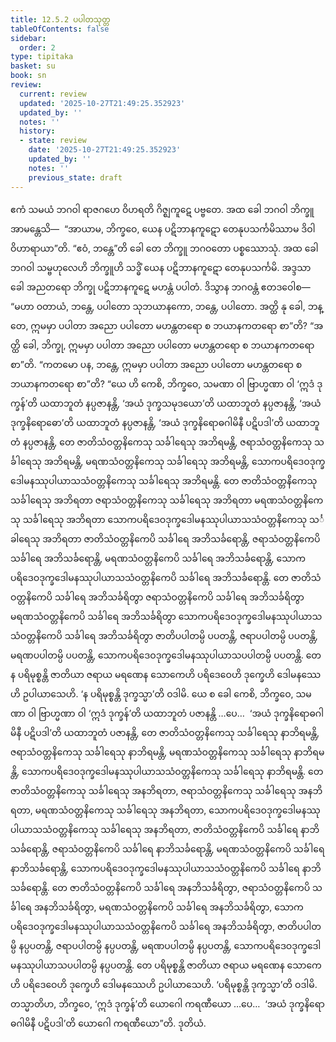 ```yaml
---
title: 12.5.2 ပပါတသုတ္တ
tableOfContents: false
sidebar:
  order: 2
type: tipitaka
basket: su
book: sn
review:
  current: review
  updated: '2025-10-27T21:49:25.352923'
  updated_by: ''
  notes: ''
  history:
  - state: review
    date: '2025-10-27T21:49:25.352923'
    updated_by: ''
    notes: ''
    previous_state: draft
---
```



<ReviewStatus review={frontmatter.review} showDetails={true} />

<HypothesisAnnotation frontmatter={frontmatter} />

<DynamicBreadcrumb />

<Division number="1112" book="sn" e="ch" v="18" p="446">

<Paragraph number="2362" book="sn">
ဧကံ သမယံ ဘဂဝါ ရာဇဂဟေ ဝိဟရတိ ဂိဇ္ဈကူဋေ ပဗ္ဗတေ. အထ ခေါ ဘဂဝါ ဘိက္ခူ အာမန္တေသိ—  “အာယာမ, ဘိက္ခဝေ, ယေန ပဋိဘာနကူဋော တေနုပသင်္ကမိဿာမ ဒိဝါဝိဟာရာယာ”တိ. “ဧဝံ, ဘန္တေ”တိ ခေါ တေ ဘိက္ခူ ဘဂဝတော ပစ္စဿောသုံ. အထ ခေါ ဘဂဝါ သမ္ဗဟုလေဟိ ဘိက္ခူဟိ သဒ္ဓိံ ယေန ပဋိဘာနကူဋော တေနုပသင်္ကမိ. အဒ္ဒသာ ခေါ အညတရော ဘိက္ခု ပဋိဘာနကူဋေ မဟန္တံ ပပါတံ. ဒိသွာန ဘဂဝန္တံ ဧတဒဝေါစ—  “မဟာ ဝတာယံ, ဘန္တေ, ပပါတော သုဘယာနကော, ဘန္တေ, ပပါတော. အတ္ထိ နု ခေါ, ဘန္တေ, ဣမမှာ ပပါတာ အညော ပပါတော မဟန္တတရော စ ဘယာနကတရော စာ”တိ? “အတ္ထိ ခေါ, ဘိက္ခု, ဣမမှာ ပပါတာ အညော ပပါတော မဟန္တတရော စ ဘယာနကတရော စာ”တိ.
</Paragraph>

<Paragraph number="2363" book="sn">
“ကတမော ပန, ဘန္တေ, ဣမမှာ ပပါတာ အညော ပပါတော မဟန္တတရော စ ဘယာနကတရော စာ”တိ? “ယေ ဟိ ကေစိ, ဘိက္ခဝေ, သမဏာ ဝါ ဗြာဟ္မဏာ ဝါ ‘ဣဒံ ဒုက္ခန်’တိ ယထာဘူတံ နပ္ပဇာနန္တိ, ‘အယံ ဒုက္ခသမုဒယော’တိ ယထာဘူတံ နပ္ပဇာနန္တိ, ‘အယံ ဒုက္ခနိရောဓော’တိ ယထာဘူတံ နပ္ပဇာနန္တိ, ‘အယံ ဒုက္ခနိရောဓဂါမိနီ ပဋိပဒါ’တိ ယထာဘူတံ နပ္ပဇာနန္တိ, တေ ဇာတိသံဝတ္တနိကေသု သင်္ခါရေသု အဘိရမန္တိ, ဇရာသံဝတ္တနိကေသု သင်္ခါရေသု အဘိရမန္တိ, မရဏသံဝတ္တနိကေသု သင်္ခါရေသု အဘိရမန္တိ, သောကပရိဒေဝဒုက္ခဒေါမနဿုပါယာသသံဝတ္တနိကေသု သင်္ခါရေသု အဘိရမန္တိ. တေ ဇာတိသံဝတ္တနိကေသု သင်္ခါရေသု အဘိရတာ ဇရာသံဝတ္တနိကေသု သင်္ခါရေသု အဘိရတာ မရဏသံဝတ္တနိကေသု သင်္ခါရေသု အဘိရတာ သောကပရိဒေဝဒုက္ခဒေါမနဿုပါယာသသံဝတ္တနိကေသု သင်္ခါရေသု အဘိရတာ ဇာတိသံဝတ္တနိကေပိ သင်္ခါရေ အဘိသင်္ခရောန္တိ, ဇရာသံဝတ္တနိကေပိ သင်္ခါရေ အဘိသင်္ခရောန္တိ, မရဏသံဝတ္တနိကေပိ သင်္ခါရေ အဘိသင်္ခရောန္တိ, သောကပရိဒေဝဒုက္ခဒေါမနဿုပါယာသသံဝတ္တနိကေပိ သင်္ခါရေ အဘိသင်္ခရောန္တိ. တေ ဇာတိသံဝတ္တနိကေပိ သင်္ခါရေ အဘိသင်္ခရိတွာ ဇရာသံဝတ္တနိကေပိ သင်္ခါရေ အဘိသင်္ခရိတွာ မရဏသံဝတ္တနိကေပိ သင်္ခါရေ အဘိသင်္ခရိတွာ သောကပရိဒေဝဒုက္ခဒေါမနဿုပါယာသသံဝတ္တနိကေပိ သင်္ခါရေ အဘိသင်္ခရိတွာ ဇာတိပပါတမ္ပိ ပပတန္တိ, ဇရာပပါတမ္ပိ ပပတန္တိ, မရဏပပါတမ္ပိ ပပတန္တိ, သောကပရိဒေဝဒုက္ခဒေါမနဿုပါယာသပပါတမ္ပိ ပပတန္တိ. တေ န ပရိမုစ္စန္တိ ဇာတိယာ ဇရာယ မရဏေန သောကေဟိ ပရိဒေဝေဟိ ဒုက္ခေဟိ ဒေါမနဿေဟိ ဥပါယာသေဟိ. ‘န ပရိမုစ္စန္တိ ဒုက္ခသ္မာ’တိ ဝဒါမိ.
</Paragraph>

<Paragraph number="2364" book="sn">
ယေ စ ခေါ ကေစိ, ဘိက္ခဝေ, သမဏာ ဝါ ဗြာဟ္မဏာ ဝါ ‘ဣဒံ ဒုက္ခန်’တိ ယထာဘူတံ ပဇာနန္တိ …ပေ…  ‘အယံ ဒုက္ခနိရောဓဂါမိနီ ပဋိပဒါ’တိ ယထာဘူတံ ပဇာနန္တိ, တေ ဇာတိသံဝတ္တနိကေသု သင်္ခါရေသု နာဘိရမန္တိ, ဇရာသံဝတ္တနိကေသု သင်္ခါရေသု နာဘိရမန္တိ, မရဏသံဝတ္တနိကေသု သင်္ခါရေသု နာဘိရမန္တိ, သောကပရိဒေဝဒုက္ခဒေါမနဿုပါယာသသံဝတ္တနိကေသု သင်္ခါရေသု နာဘိရမန္တိ. တေ ဇာတိသံဝတ္တနိကေသု သင်္ခါရေသု အနဘိရတာ, ဇရာသံဝတ္တနိကေသု သင်္ခါရေသု အနဘိရတာ, မရဏသံဝတ္တနိကေသု သင်္ခါရေသု အနဘိရတာ, သောကပရိဒေဝဒုက္ခဒေါမနဿုပါယာသသံဝတ္တနိကေသု သင်္ခါရေသု အနဘိရတာ, ဇာတိသံဝတ္တနိကေပိ သင်္ခါရေ နာဘိသင်္ခရောန္တိ, ဇရာသံဝတ္တနိကေပိ သင်္ခါရေ နာဘိသင်္ခရောန္တိ, မရဏသံဝတ္တနိကေပိ သင်္ခါရေ နာဘိသင်္ခရောန္တိ, သောကပရိဒေဝဒုက္ခဒေါမနဿုပါယာသသံဝတ္တနိကေပိ သင်္ခါရေ နာဘိသင်္ခရောန္တိ. တေ ဇာတိသံဝတ္တနိကေပိ သင်္ခါရေ အနဘိသင်္ခရိတွာ, ဇရာသံဝတ္တနိကေပိ သင်္ခါရေ အနဘိသင်္ခရိတွာ, မရဏသံဝတ္တနိကေပိ သင်္ခါရေ အနဘိသင်္ခရိတွာ, သောကပရိဒေဝဒုက္ခဒေါမနဿုပါယာသသံဝတ္တနိကေပိ သင်္ခါရေ အနဘိသင်္ခရိတွာ, ဇာတိပပါတမ္ပိ နပ္ပပတန္တိ, ဇရာပပါတမ္ပိ နပ္ပပတန္တိ, မရဏပပါတမ္ပိ နပ္ပပတန္တိ, သောကပရိဒေဝဒုက္ခဒေါမနဿုပါယာသပပါတမ္ပိ နပ္ပပတန္တိ. တေ ပရိမုစ္စန္တိ ဇာတိယာ ဇရာယ မရဏေန သောကေဟိ ပရိဒေဝေဟိ ဒုက္ခေဟိ ဒေါမနဿေဟိ ဥပါယာသေဟိ. ‘ပရိမုစ္စန္တိ ဒုက္ခသ္မာ’တိ ဝဒါမိ.
</Paragraph>

<Paragraph number="2365" book="sn">
တသ္မာတိဟ, ဘိက္ခဝေ, ‘ဣဒံ ဒုက္ခန်’တိ ယောဂေါ ကရဏီယော …ပေ…  ‘အယံ ဒုက္ခနိရောဓဂါမိနီ ပဋိပဒါ’တိ ယောဂေါ ကရဏီယော”တိ.

</Paragraph>
</Division>

<Paragraph number="2366" type="center" book="sn">
ဒုတိယံ.
</Paragraph>